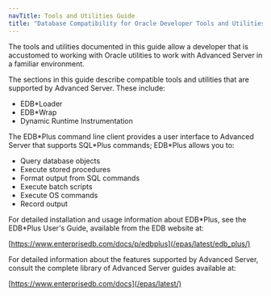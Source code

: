 ```yaml
---
navTitle: Tools and Utilities Guide
title: "Database Compatibility for Oracle Developer Tools and Utilities Guide"
---
```


<div id="introduction" class="registered_link"></div>

The tools and utilities documented in this guide allow a developer that is accustomed to working with Oracle utilities to work with Advanced Server in a familiar environment.

The sections in this guide describe compatible tools and utilities that are supported by Advanced Server. These include:

-   EDB\*Loader
-   EDB\*Wrap
-   Dynamic Runtime Instrumentation

The EDB\*Plus command line client provides a user interface to Advanced Server that supports SQL\*Plus commands; EDB\*Plus allows you to:

-   Query database objects
-   Execute stored procedures
-   Format output from SQL commands
-   Execute batch scripts
-   Execute OS commands
-   Record output

For detailed installation and usage information about EDB\*Plus, see the EDB\*Plus User's Guide, available from the EDB website at:

[https://www.enterprisedb.com/docs/p/edbplus](/epas/latest/edb_plus/)

For detailed information about the features supported by Advanced Server, consult the complete library of Advanced Server guides available at:

[https://www.enterprisedb.com/docs](/epas/latest/)
